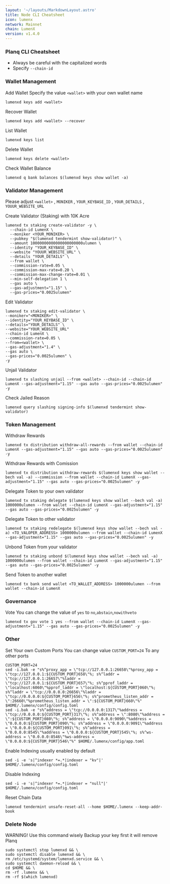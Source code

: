 ```yaml
---
layout: '~/layouts/MarkdownLayout.astro'
title: Node CLI Cheatsheet
icon: lumenx
network: Mainnet
chain: LumenX
version: v1.4.0
---
```


### Planq CLI Cheatsheet

- Always be careful with the capitalized words
- Specify `--chain-id`

### Wallet Management

Add Wallet
Specify the value `<wallet>` with your own wallet name

```
lumenxd keys add <wallet>
```

Recover Wallet
```
lumenxd keys add <wallet> --recover
```

List Wallet
```
lumenxd keys list
```

Delete Wallet
```
lumenxd keys delete <wallet>
```

Check Wallet Balance
```
lumenxd q bank balances $(lumenxd keys show wallet -a)
```

### Validator Management

Please adjust `<wallet>` , `MONIKER` , `YOUR_KEYBASE_ID` , `YOUR_DETAILS` , `YOUUR_WEBSITE_URL`

Create Validator (Staking) with 10K Acre
```
lumenxd tx staking create-validator -y \
  --chain-id LumenX \
  --moniker <YOUR_MONIKER> \
  --pubkey "$(lumenxd tendermint show-validator)" \
  --amount 10000000000000000000000ulumen \
  --identity "YOUR_KEYBASE_ID" \
  --website "YOUUR_WEBSITE_URL" \
  --details "YOUR_DETAILS" \
  --from wallet \
  --commission-rate=0.05 \
  --commission-max-rate=0.20 \
  --commission-max-change-rate=0.01 \
  --min-self-delegation 1 \
  --gas auto \
  --gas-adjustment="1.15" \
  --gas-prices="0.0025ulumen"
```

Edit Validator
```
lumenxd tx staking edit-validator \
--moniker="<MONIKER>" \
--identity="YOUR_KEYBASE_ID" \
--details="YOUR_DETAILS" \
--website="YOUR_WEBSITE_URL"
--chain-id LumenX \
--commission-rate=0.05 \
--from=<wallet> \
--gas-adjustment="1.4" \
--gas auto \
--gas-prices="0.0025ulumen" \
-y
```


Unjail Validator
```
lumenxd tx slashing unjail --from <wallet> --chain-id --chain-id LumenX --gas-adjustment="1.15" --gas auto --gas-prices="0.0025ulumen" -y
```

Check Jailed Reason
```
lumenxd query slashing signing-info $(lumenxd tendermint show-validator)
```

### Token Management

Withdraw Rewards
```
lumenxd tx distribution withdraw-all-rewards --from wallet --chain-id LumenX --gas-adjustment="1.15" --gas auto --gas-prices="0.0025ulumen" -y
```

Withdraw Rewards with Comission
```
lumenxd tx distribution withdraw-rewards $(lumenxd keys show wallet --bech val -a) --commission --from wallet --chain-id LumenX --gas-adjustment="1.15" --gas auto --gas-prices="0.0025ulumen" -y
```

Delegate Token to your own validator
```
lumenxd tx staking delegate $(lumenxd keys show wallet --bech val -a) 1000000ulumen --from wallet --chain-id LumenX --gas-adjustment="1.15" --gas auto --gas-prices="0.0025ulumen" -y
```

Delegate Token to other validator
```
lumenxd tx staking redelegate $(lumenxd keys show wallet --bech val -a) <TO_VALOPER_ADDRESS> 1000000ulumen --from wallet --chain-id LumenX --gas-adjustment="1.15" --gas auto --gas-prices="0.0025ulumen" -y
```

Unbond Token from your validator
```
lumenxd tx staking unbond $(lumenxd keys show wallet --bech val -a) 1000000ulumen --from wallet --chain-id LumenX --gas-adjustment="1.15" --gas auto --gas-prices="0.0025ulumen" -y
```

Send Token to another wallet
```
lumenxd tx bank send wallet <TO_WALLET_ADDRESS> 1000000ulumen --from wallet --chain-id LumenX
```

### Governance 

Vote
You can change the value of `yes` to `no`,`abstain`,`nowithveto`

```
lumenxd tx gov vote 1 yes --from wallet --chain-id LumenX --gas-adjustment="1.15" --gas auto --gas-prices="0.0025ulumen" -y
```

### Other

Set Your own Custom Ports
You can change value `CUSTOM_PORT=24` To any other ports
```
CUSTOM_PORT=24
sed -i.bak -e "s%^proxy_app = \"tcp://127.0.0.1:26658\"%proxy_app = \"tcp://127.0.0.1:${CUSTOM_PORT}658\"%; s%^laddr = \"tcp://127.0.0.1:26657\"%laddr = \"tcp://127.0.0.1:${CUSTOM_PORT}657\"%; s%^pprof_laddr = \"localhost:6060\"%pprof_laddr = \"localhost:${CUSTOM_PORT}060\"%; s%^laddr = \"tcp://0.0.0.0:26656\"%laddr = \"tcp://0.0.0.0:${CUSTOM_PORT}656\"%; s%^prometheus_listen_addr = \":26660\"%prometheus_listen_addr = \":${CUSTOM_PORT}660\"%" $HOME/.lumenx/config/config.toml
sed -i.bak -e "s%^address = \"tcp://0.0.0.0:1317\"%address = \"tcp://0.0.0.0:${CUSTOM_PORT}317\"%; s%^address = \":8080\"%address = \":${CUSTOM_PORT}080\"%; s%^address = \"0.0.0.0:9090\"%address = \"0.0.0.0:${CUSTOM_PORT}090\"%; s%^address = \"0.0.0.0:9091\"%address = \"0.0.0.0:${CUSTOM_PORT}091\"%; s%^address = \"0.0.0.0:8545\"%address = \"0.0.0.0:${CUSTOM_PORT}545\"%; s%^ws-address = \"0.0.0.0:8546\"%ws-address = \"0.0.0.0:${CUSTOM_PORT}546\"%" $HOME/.lumenx/config/app.toml
```

Enable Indexing usually enabled by default
```
sed -i -e 's|^indexer *=.*|indexer = "kv"|' $HOME/.lumenx/config/config.toml
```

Disable Indexing
```
sed -i -e 's|^indexer *=.*|indexer = "null"|' $HOME/.lumenx/config/config.toml
```

Reset Chain Data
```
lumenxd tendermint unsafe-reset-all --home $HOME/.lumenx --keep-addr-book
```

### Delete Node

WARNING! Use this command wisely 
Backup your key first it will remove Planq

```
sudo systemctl stop lumenxd && \
sudo systemctl disable lumenxd && \
rm /etc/systemd/system/lumenxd.service && \
sudo systemctl daemon-reload && \
cd $HOME && \
rm -rf .lumenx && \
rm -rf $(which lumenxd)
```
